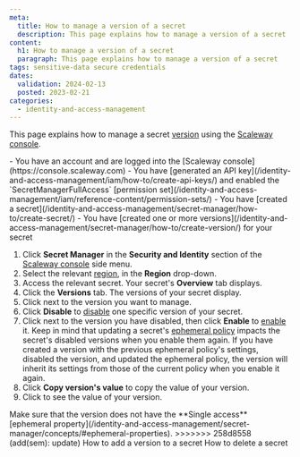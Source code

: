 ```yaml
---
meta:
  title: How to manage a version of a secret
  description: This page explains how to manage a version of a secret
content:
  h1: How to manage a version of a secret
  paragraph: This page explains how to manage a version of a secret
tags: sensitive-data secure credentials
dates:
  validation: 2024-02-13
  posted: 2023-02-21
categories:
  - identity-and-access-management
---
```


This page explains how to manage a secret [version](/identity-and-access-management/secret-manager/concepts/#version) using the [Scaleway console](https://console.scaleway.com).

<Macro id="iam-requirements" />

<Message type="requirement">
  - You have an account and are logged into the [Scaleway console](https://console.scaleway.com)
  - You have [generated an API key](/identity-and-access-management/iam/how-to/create-api-keys/) and enabled the `SecretManagerFullAccess` [permission set](/identity-and-access-management/iam/reference-content/permission-sets/)
  - You have [created a secret](/identity-and-access-management/secret-manager/how-to/create-secret/)
  - You have [created one or more versions](/identity-and-access-management/secret-manager/how-to/create-version/) for your secret
</Message>

1. Click **Secret Manager** in the **Security and Identity** section of the [Scaleway console](https://console.scaleway.com/) side menu.
2. Select the relevant [region](/identity-and-access-management/secret-manager/concepts/#region), in the **Region** drop-down.
3. Access the relevant secret. Your secret's **Overview** tab displays.
4. Click the **Versions** tab. The versions of your secret display.
5. Click <Icon name="more" /> next to the version you want to manage.
6. Click **Disable** to [disable](/identity-and-access-management/secret-manager/concepts/#disabling-a-version) one specific version of your secret.
7. Click <Icon name="more" /> next to the version you have disabled, then click **Enable** to [enable](/identity-and-access-management/secret-manager/concepts/#enabling-a-version) it.
    <Message type="important">
     Keep in mind that updating a secret's [ephemeral policy](/identity-and-access-management/secret-manager/concepts/#ephemeral-policy) impacts the secret's disabled versions when you enable them again.
     If you have created a version with the previous ephemeral policy's settings, disabled the version, and updated the ephemeral policy, the version will inherit its settings from those of the current policy when you enable it again.
    </Message>
8. Click **Copy version's value** to copy the value of your version.
9. Click <Icon name="seeMore" /> to see the value of your version.

<Message type="important">
 Make sure that the version does not have the **Single access** [ephemeral property](/identity-and-access-management/secret-manager/concepts/#ephemeral-properties).
</Message>
>>>>>>> 258d8558 (add(sem): update)

<Navigation title="See also">
  <PreviousButton to="/identity-and-access-management/secret-manager/how-to/create-version/">How to add a version to a secret</PreviousButton>
  <NextButton to="/identity-and-access-management/secret-manager/how-to/delete-secret/">How to delete a secret</NextButton>
</Navigation>